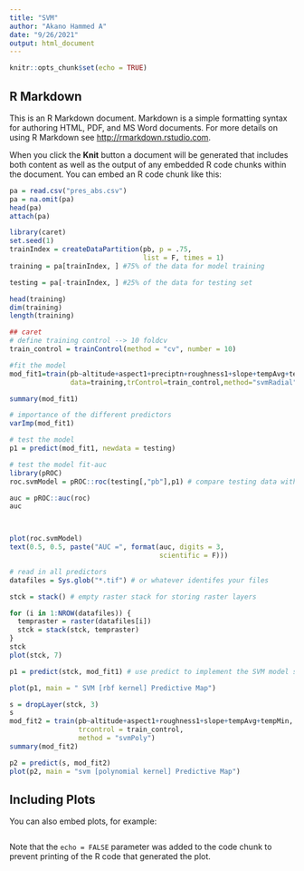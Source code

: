 ```yaml
---
title: "SVM"
author: "Akano Hammed A"
date: "9/26/2021"
output: html_document
---
```


```r
knitr::opts_chunk$set(echo = TRUE)
```

## R Markdown

This is an R Markdown document. Markdown is a simple formatting syntax for authoring HTML, PDF, and MS Word documents. For more details on using R Markdown see <http://rmarkdown.rstudio.com>.

When you click the **Knit** button a document will be generated that includes both content as well as the output of any embedded R code chunks within the document. You can embed an R code chunk like this:

```r
pa = read.csv("pres_abs.csv")
pa = na.omit(pa)
head(pa)
attach(pa)

```

```r
library(caret)
set.seed(1)
trainIndex = createDataPartition(pb, p = .75,
                                 list = F, times = 1)
training = pa[trainIndex, ] #75% of the data for model training

testing = pa[-trainIndex, ] #25% of the data for testing set

head(training)
dim(training)
length(training)
```

```r
## caret 
# define training control --> 10 foldcv
train_control = trainControl(method = "cv", number = 10)

#fit the model
mod_fit1=train(pb~altitude+aspect1+preciptn+roughness1+slope+tempAvg+tempMin,
               data=training,trControl=train_control,method="svmRadial")

summary(mod_fit1)
```

```r
# importance of the different predictors
varImp(mod_fit1)
```

```r
# test the model 
p1 = predict(mod_fit1, newdata = testing)

# test the model fit-auc
library(pROC)
roc.svmModel = pROC::roc(testing[,"pb"],p1) # compare testing data with predicted responses

auc = pROC::auc(roc)
auc



plot(roc.svmModel)
text(0.5, 0.5, paste("AUC =", format(auc, digits = 3,
                                     scientific = F)))
```

```r
# read in all predictors
datafiles = Sys.glob("*.tif") # or whatever identifes your files

stck = stack() # empty raster stack for storing raster layers

for (i in 1:NROW(datafiles)) {
  tempraster = raster(datafiles[i])
  stck = stack(stck, tempraster)
}
stck
plot(stck, 7)
```

```r
p1 = predict(stck, mod_fit1) # use predict to implement the SVM model stored in mod_fit on the raster stack of our predictors

plot(p1, main = " SVM [rbf kernel] Predictive Map")
```
```r
s = dropLayer(stck, 3)
s
mod_fit2 = train(pb~altitude+aspect1+roughness1+slope+tempAvg+tempMin, data = training, 
                 trcontrol = train_control,
                 method = "svmPoly")
summary(mod_fit2)
```
```r
p2 = predict(s, mod_fit2)
plot(p2, main = "svm [polynomial kernel] Predictive Map")
```

## Including Plots

You can also embed plots, for example:

```r

```

Note that the `echo = FALSE` parameter was added to the code chunk to prevent printing of the R code that generated the plot.
